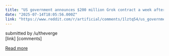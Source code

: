 ```yaml
---
title: "US government announces $200 million Grok contract a week after ‘MechaHitler’ incident | Elon Musk’s xAI is launching “Grok for Government.”"
date: "2025-07-14T18:05:56.000Z"
link: "https://www.reddit.com/r/artificial/comments/1lztq54/us_government_announces_200_million_grok_contract/"
---
```


submitted by    /u/theverge  
 [link]   [comments]

[Read more](https://www.reddit.com/r/artificial/comments/1lztq54/us_government_announces_200_million_grok_contract/)
